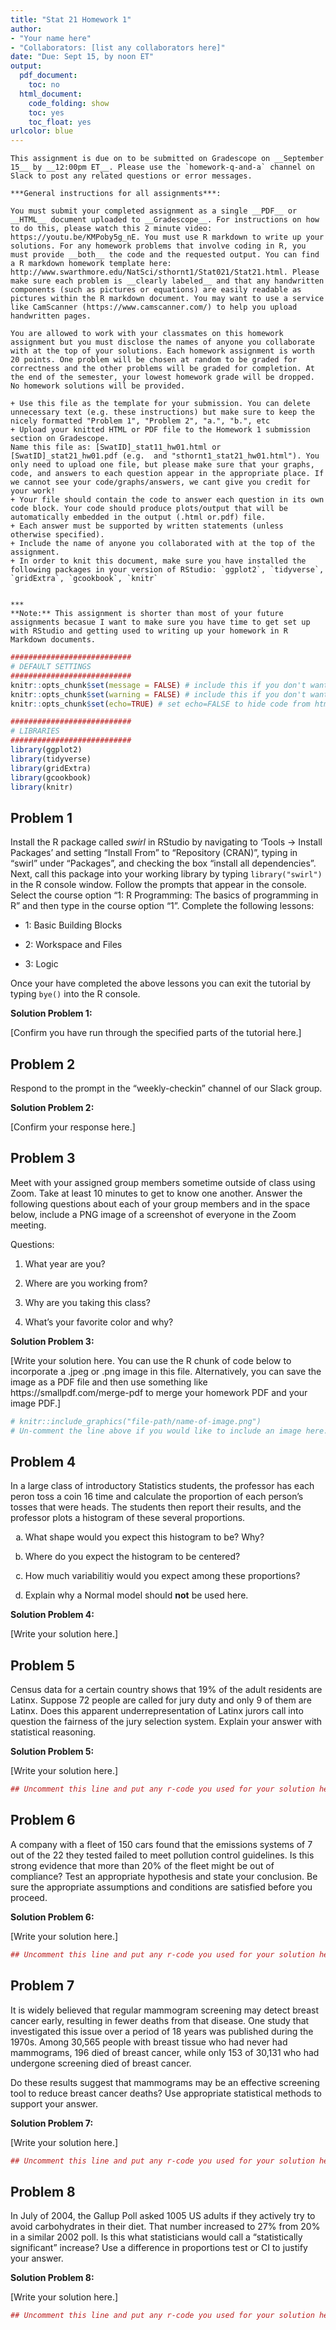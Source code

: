 ```yaml
---
title: "Stat 21 Homework 1"
author:
- "Your name here"
- "Collaborators: [list any collaborators here]"
date: "Due: Sept 15, by noon ET"
output:
  pdf_document: 
    toc: no
  html_document:
    code_folding: show
    toc: yes
    toc_float: yes
urlcolor: blue
---
```


```asis

This assignment is due on to be submitted on Gradescope on __September 15__ by __12:00pm ET__. Please use the `homework-q-and-a` channel on Slack to post any related questions or error messages. 

***General instructions for all assignments***: 

You must submit your completed assignment as a single __PDF__ or __HTML__ document uploaded to __Gradescope__. For instructions on how to do this, please watch this 2 minute video: https://youtu.be/KMPoby5g_nE. You must use R markdown to write up your solutions. For any homework problems that involve coding in R, you must provide __both__ the code and the requested output. You can find a R markdown homework template here: http://www.swarthmore.edu/NatSci/sthornt1/Stat021/Stat21.html. Please make sure each problem is __clearly labeled__ and that any handwritten components (such as pictures or equations) are easily readable as pictures within the R markdown document. You may want to use a service like CamScanner (https://www.camscanner.com/) to help you upload handwritten pages. 

You are allowed to work with your classmates on this homework assignment but you must disclose the names of anyone you collaborate with at the top of your solutions. Each homework assignment is worth 20 points. One problem will be chosen at random to be graded for correctness and the other problems will be graded for completion. At the end of the semester, your lowest homework grade will be dropped. No homework solutions will be provided.  
  
+ Use this file as the template for your submission. You can delete unnecessary text (e.g. these instructions) but make sure to keep the nicely formatted "Problem 1", "Problem 2", "a.", "b.", etc
+ Upload your knitted HTML or PDF file to the Homework 1 submission section on Gradescope.  
Name this file as: [SwatID]_stat11_hw01.html or [SwatID]_stat21_hw01.pdf (e.g.  and "sthornt1_stat21_hw01.html"). You only need to upload one file, but please make sure that your graphs, code, and answers to each question appear in the appropriate place. If we cannot see your code/graphs/answers, we cant give you credit for your work!
+ Your file should contain the code to answer each question in its own code block. Your code should produce plots/output that will be automatically embedded in the output (.html or.pdf) file.
+ Each answer must be supported by written statements (unless otherwise specified).
+ Include the name of anyone you collaborated with at the top of the assignment.
+ In order to knit this document, make sure you have installed the following packages in your version of RStudio: `ggplot2`, `tidyverse`, `gridExtra`, `gcookbook`, `knitr`


***
**Note:** This assignment is shorter than most of your future assignments becasue I want to make sure you have time to get set up with RStudio and getting used to writing up your homework in R Markdown documents.
```


```r
###########################
# DEFAULT SETTINGS
###########################
knitr::opts_chunk$set(message = FALSE) # include this if you don't want markdown to knit messages
knitr::opts_chunk$set(warning = FALSE) # include this if you don't want markdown to knit warnings
knitr::opts_chunk$set(echo=TRUE) # set echo=FALSE to hide code from html output

###########################
# LIBRARIES
###########################
library(ggplot2)
library(tidyverse)
library(gridExtra)
library(gcookbook)
library(knitr)
```


## Problem 1

Install the R package called *swirl* in RStudio by navigating to 'Tools -> Install Packages' and setting "Install From" to "Repository (CRAN)", typing in "swirl" under "Packages", and checking the box "install all dependencies". Next, call this package into your working library by typing `library("swirl")` in the R console window. Follow the prompts that appear in the console. Select the course option "1: R Programming: The basics of programming in R" and then type in the course option "1". Complete the following lessons: 

- 1: Basic Building Blocks

- 2: Workspace and Files 

- 3: Logic

Once your have completed the above lessons you can exit the tutorial by typing `bye()` into the R console.


**Solution Problem 1:**

[Confirm you have run through the specified parts of the tutorial here.]



## Problem 2 

Respond to the prompt in the "weekly-checkin" channel of our Slack group. 


**Solution Problem 2:**

[Confirm your response here.]


## Problem 3 

Meet with your assigned group members sometime outside of class using Zoom. Take at least 10 minutes to get to know one another. Answer the following questions about each of your group members and in the space below, include a PNG image of a screenshot of everyone in the Zoom meeting.

Questions: 

1. What year are you? 

2. Where are you working from?

3. Why are you taking this class?

4. What's your favorite color and why?  


**Solution Problem 3:**

[Write your solution here. You can use the R chunk of code below to incorporate a .jpeg or .png image in this file. Alternatively, you can save the image as a PDF file and then use something like https://smallpdf.com/merge-pdf to merge your homework PDF and your image PDF.]

```r
# knitr::include_graphics("file-path/name-of-image.png")
# Un-comment the line above if you would like to include an image here. You may want to play around with the out.height parameter above. 
```

## Problem 4 

In a large class of introductory Statistics students, the professor has each peron toss a coin $16$ time and calculate the proportion of each person's tosses that were heads. The students then report their results, and the professor plots a histogram of these several proportions. 

(a) What shape would you expect this histogram to be? Why?

(b) Where do you expect the histogram to be centered? 

(c) How much variabilitiy would you expect among these proportions? 

(d) Explain why a Normal model should **not** be used here. 


**Solution Problem 4:**

[Write your solution here.]



## Problem 5 

Census data for a certain country shows that 19% of the adult residents are Latinx. Suppose 72 people are called for jury duty and only 9 of them are Latinx. Does this apparent underrepresentation of Latinx jurors call into question the fairness of the jury selection system. Explain your answer with statistical reasoning. 


**Solution Problem 5:**

[Write your solution here.]

```r
## Uncomment this line and put any r-code you used for your solution here
```


## Problem 6 

A company with a fleet of 150 cars found that the emissions systems of 7 out of the 22 they tested failed to meet pollution control guidelines. Is this strong evidence that more than 20% of the fleet might be out of compliance? Test an appropriate hypothesis and state your conclusion. Be sure the appropriate assumptions and conditions are satisfied before you proceed. 


**Solution Problem 6:**

[Write your solution here.]

```r
## Uncomment this line and put any r-code you used for your solution here
```


## Problem 7 

It is widely believed that regular mammogram screening may detect breast cancer early, resulting in fewer deaths from that disease. One study that investigated this issue over a period of 18 years was published during the 1970s. Among 30,565 people with breast tissue who had never had mammograms, 196 died of breast cancer, while only 153 of 30,131 who had undergone screening died of breast cancer. 

Do these results suggest that mammograms may be an effective screening tool to reduce breast cancer deaths? Use appropriate statistical methods to support your answer. 


**Solution Problem 7:**

[Write your solution here.]

```r
## Uncomment this line and put any r-code you used for your solution here
```

## Problem 8 

In July of 2004, the Gallup Poll asked 1005 US adults if they actively try to avoid carbohydrates in their diet. That number increased to 27% from 20% in a similar 2002 poll. Is this what statisticians would call a "statistically significant" increase? Use a difference in proportions test or CI to justify your answer. 


**Solution Problem 8:**

[Write your solution here.]

```r
## Uncomment this line and put any r-code you used for your solution here
```
